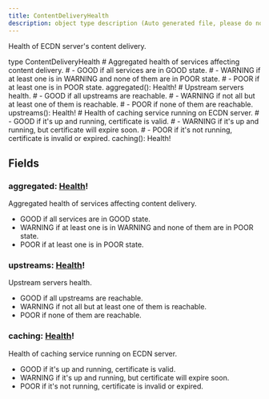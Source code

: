 ```yaml
---
title: ContentDeliveryHealth
description: object type description (Auto generated file, please do not modify)
---
```



Health of ECDN server's content delivery.

<GQLCodeSnippet>
<GQLLine><GQLKeyword>type</GQLKeyword> ContentDeliveryHealth <GQLOpen /></GQLLine>
<GQLLine> </GQLLine>
	<GQLLine><GQLTab /><GQLComment># Aggregated health of services affecting content delivery.</GQLComment></GQLLine>
	<GQLLine><GQLTab /><GQLComment># - GOOD if all services are in GOOD state.</GQLComment></GQLLine>
	<GQLLine><GQLTab /><GQLComment># - WARNING if at least one is in WARNING and none of them are in POOR state.</GQLComment></GQLLine>
	<GQLLine><GQLTab /><GQLComment># - POOR if at least one is in POOR state.</GQLComment></GQLLine>
	<GQLLine><GQLTab /><GQLName>aggregated</GQLName>(): <GQLLink href="../../ecdn-api-enums/Health">Health</GQLLink><GQLOperator>!</GQLOperator></GQLLine>
<GQLLine> </GQLLine>
	<GQLLine><GQLTab /><GQLComment># Upstream servers health.</GQLComment></GQLLine>
	<GQLLine><GQLTab /><GQLComment># - GOOD if all upstreams are reachable.</GQLComment></GQLLine>
	<GQLLine><GQLTab /><GQLComment># - WARNING if not all but at least one of them is reachable.</GQLComment></GQLLine>
	<GQLLine><GQLTab /><GQLComment># - POOR if none of them are reachable.</GQLComment></GQLLine>
	<GQLLine><GQLTab /><GQLName>upstreams</GQLName>(): <GQLLink href="../../ecdn-api-enums/Health">Health</GQLLink><GQLOperator>!</GQLOperator></GQLLine>
<GQLLine> </GQLLine>
	<GQLLine><GQLTab /><GQLComment># Health of caching service running on ECDN server.</GQLComment></GQLLine>
	<GQLLine><GQLTab /><GQLComment># - GOOD if it's up and running, certificate is valid.</GQLComment></GQLLine>
	<GQLLine><GQLTab /><GQLComment># - WARNING if it's up and running, but certificate will expire soon.</GQLComment></GQLLine>
	<GQLLine><GQLTab /><GQLComment># - POOR if it's not running, certificate is invalid or expired.</GQLComment></GQLLine>
	<GQLLine><GQLTab /><GQLName>caching</GQLName>(): <GQLLink href="../../ecdn-api-enums/Health">Health</GQLLink><GQLOperator>!</GQLOperator></GQLLine>
<GQLLine> </GQLLine>
<GQLLine><GQLClose /></GQLLine>
</GQLCodeSnippet>


## Fields

### aggregated: [Health](../ecdn-api-enums/Health)!
Aggregated health of services affecting content delivery.
- GOOD if all services are in GOOD state.
- WARNING if at least one is in WARNING and none of them are in POOR state.
- POOR if at least one is in POOR state.


### upstreams: [Health](../ecdn-api-enums/Health)!
Upstream servers health.
- GOOD if all upstreams are reachable.
- WARNING if not all but at least one of them is reachable.
- POOR if none of them are reachable.


### caching: [Health](../ecdn-api-enums/Health)!
Health of caching service running on ECDN server.
- GOOD if it's up and running, certificate is valid.
- WARNING if it's up and running, but certificate will expire soon.
- POOR if it's not running, certificate is invalid or expired.


